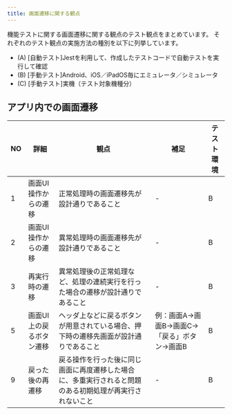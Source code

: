```yaml
---
title: 画面遷移に関する観点
---
```


機能テストに関する画面遷移に関する観点のテスト観点をまとめています。
それぞれのテスト観点の実施方法の種別を以下に列挙しています。

- (A) [自動テスト]Jestを利用して、作成したテストコードで自動テストを実行して確認
- (B) [手動テスト]Android、iOS／iPadOS毎にエミュレータ／シミュレータ
- (C) [手動テスト]実機（テスト対象機種分）

## アプリ内での画面遷移

| NO | 詳細 | 観点 | 補足 | テスト環境 |
| --- | --- | --- | --- | --- |
| 1 | 画面UI操作からの遷移 | 正常処理時の画面遷移先が設計通りであること | - | B |
| 2 | 画面UI操作からの遷移 | 異常処理時の画面遷移先が設計通りであること | - | B |
| 3 | 再実行時の遷移 | 異常処理後の正常処理など、処理の連続実行を行った場合の遷移が設計通りであること | - | B |
| 5 | 画面UI上の戻るボタン遷移 | ヘッダ上などに戻るボタンが用意されている場合、押下時の遷移先画面が設計通りであること | 例：画面A→画面B→画面C→「戻る」ボタン→画面B | B |
| 9 | 戻った後の再遷移 | 戻る操作を行った後に同じ画面に再度遷移した場合に、多重実行されると問題のある初期処理が再実行されないこと | - | B |
